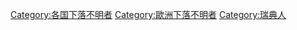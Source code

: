 [[Category:各国下落不明者|Category:各国下落不明者]]
[[Category:歐洲下落不明者|Category:歐洲下落不明者]]
[[Category:瑞典人|Category:瑞典人]]
